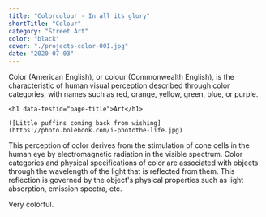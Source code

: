 ```yaml
---
title: "Colorcolour - In all its glory"
shortTitle: "Colour"
category: "Street Art"
color: "black"
cover: "./projects-color-001.jpg"
date: "2020-07-03"
---
```


Color (American English), or colour (Commonwealth English), is the characteristic of human visual perception described through color categories, with names such as red, orange, yellow, green, blue, or purple.




<div style={{ margin: `0 auto`, maxWidth: `70ch`, padding: `2rem` }}>

    <h1 data-testid="page-title">Art</h1>

    ![Little puffins coming back from wishing](https://photo.bolebook.com/i-photothe-life.jpg)

</div>
This perception of color derives from the stimulation of cone cells in the human eye by electromagnetic radiation in the visible spectrum. Color categories and physical specifications of color are associated with objects through the wavelength of the light that is reflected from them. This reflection is governed by the object's physical properties such as light absorption, emission spectra, etc.

Very colorful.
